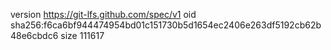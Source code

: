 version https://git-lfs.github.com/spec/v1
oid sha256:f6ca6bf944474954bd01c151730b5d1654ec2406e263df5192cb62b48e6cbdc6
size 111617
